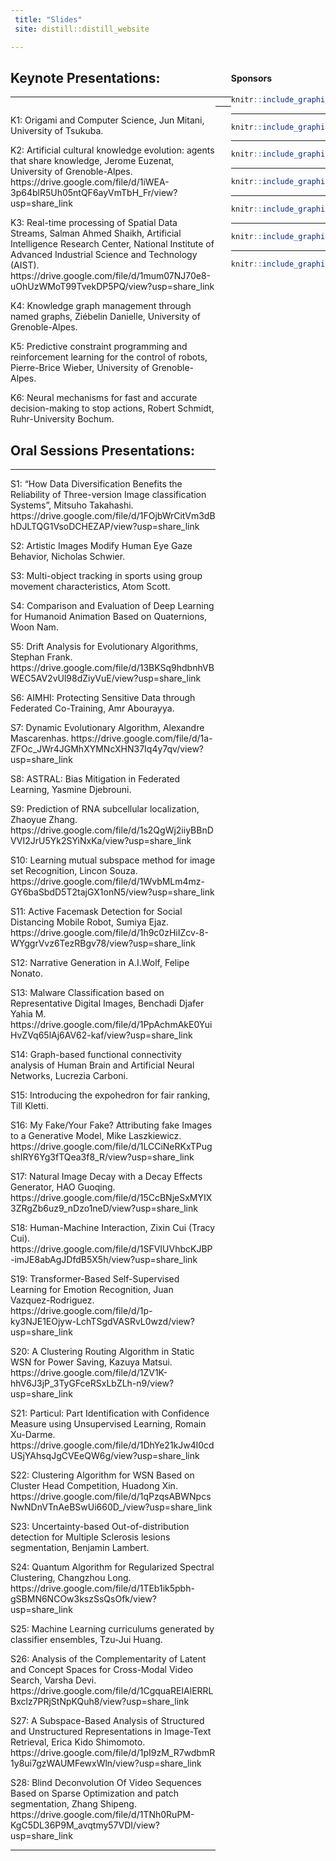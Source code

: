 ```yaml
---
 title: "Slides"
 site: distill::distill_website

---
```


<div style="width: 30%; float: right;">

#### Sponsors

<a href = "https://www.tsukuba.ac.jp/en/">

```r
knitr::include_graphics("imgs/ut2.png")
```

</a>

-----

<a href = "https://www.univ-grenoble-alpes.fr/english/">

```r
knitr::include_graphics("imgs/uga2.png")
```
</a>

-----

<a href = "https://www.ruhr-uni-bochum.de/en">

```r
knitr::include_graphics("imgs/rub.png")
```

</a>

-----

<a href = "https://www.cnrs.fr/en">

```r
knitr::include_graphics("imgs/cnrs.png")
```

</a>

-----

<a href = "https://www.univ-grenoble-alpes.fr/english/">

```r
knitr::include_graphics("imgs/region.png")
```

</a>

-----

<a href = "https://air.tsukuba.ac.jp/en/">

```r
knitr::include_graphics("imgs/c_air.png")
```
</a>

-----

<a href = "https://www.grenoble-inp.fr/en">

```r
knitr::include_graphics("imgs/Grenoble_INP.png")
```

</a>


</div>

## Keynote Presentations: 

-----

<div style="width: 65%; float: left;">

K1: Origami and Computer Science, Jun Mitani, University of Tsukuba.

K2: Artificial cultural knowledge evolution: agents that share knowledge, Jerome Euzenat, University of Grenoble-Alpes.
https://drive.google.com/file/d/1iWEA-3p64blR5Uh05ntQF6ayVmTbH_Fr/view?usp=share_link

K3: Real-time processing of Spatial Data Streams, Salman Ahmed Shaikh, Artificial Intelligence Research Center, National Institute of Advanced Industrial Science and Technology (AIST).
https://drive.google.com/file/d/1mum07NJ70e8-uOhUzWMoT99TvekDP5PQ/view?usp=share_link

K4: Knowledge graph management through named graphs, Ziébelin Danielle, University of Grenoble-Alpes.

K5: Predictive constraint programming and reinforcement learning for the control of robots, Pierre-Brice Wieber, University of Grenoble-Alpes.

K6: Neural mechanisms for fast and accurate decision-making to stop actions, Robert Schmidt, Ruhr-University Bochum.

## Oral Sessions Presentations: 

-----

S1: “How Data Diversification Benefits the Reliability of Three-version Image classification Systems”, Mitsuho Takahashi.
https://drive.google.com/file/d/1FOjbWrCitVm3dBhDJLTQG1VsoDCHEZAP/view?usp=share_link

S2: Artistic Images Modify Human Eye Gaze Behavior, Nicholas Schwier.

S3: Multi-object tracking in sports using group movement characteristics, Atom Scott.

S4: Comparison and Evaluation of Deep Learning for Humanoid Animation Based on Quaternions, Woon Nam.

S5: Drift Analysis for Evolutionary Algorithms, Stephan Frank.
https://drive.google.com/file/d/13BKSq9hdbnhVBWEC5AV2vUl98dZiyVuE/view?usp=share_link

S6: AIMHI: Protecting Sensitive Data through Federated Co-Training, Amr Abourayya.

S7: Dynamic Evolutionary Algorithm, Alexandre Mascarenhas.
https://drive.google.com/file/d/1a-ZFOc_JWr4JGMhXYMNcXHN37Iq4y7qv/view?usp=share_link

S8: ASTRAL: Bias Mitigation in Federated Learning, Yasmine Djebrouni.

S9: Prediction of RNA subcellular localization, Zhaoyue Zhang.
https://drive.google.com/file/d/1s2QgWj2iiyBBnDVVI2JrU5Yk2SYiNxKa/view?usp=share_link

S10: Learning mutual subspace method for image set Recognition, Lincon Souza.
https://drive.google.com/file/d/1WvbMLm4mz-GY6baSbdD5T2tajGX1onN5/view?usp=share_link

S11: Active Facemask Detection for Social Distancing Mobile Robot, Sumiya Ejaz.
https://drive.google.com/file/d/1h9c0zHiIZcv-8-WYggrVvz6TezRBgv78/view?usp=share_link

S12: Narrative Generation in A.I.Wolf, Felipe Nonato.

S13:  Malware Classification based on Representative Digital Images, Benchadi Djafer Yahia M.
https://drive.google.com/file/d/1PpAchmAkE0YuiHvZVq65lAj6AV62-kaf/view?usp=share_link

S14: Graph-based functional connectivity analysis of Human Brain and Artificial Neural Networks, Lucrezia Carboni.

S15: Introducing the expohedron for fair ranking, Till Kletti.

S16: My Fake/Your Fake? Attributing fake Images to a Generative Model, Mike Laszkiewicz.
https://drive.google.com/file/d/1LCCiNeRKxTPugshIRY6Yg3fTQea3f8_R/view?usp=share_link

S17: Natural Image Decay with a Decay Effects Generator, HAO Guoqing.
https://drive.google.com/file/d/15CcBNjeSxMYIX3ZRgZb6uz9_nDzo1neD/view?usp=share_link

S18: Human-Machine Interaction, Zixin Cui (Tracy Cui).
https://drive.google.com/file/d/1SFVIUVhbcKJBP-imJE8abAgJDfdB5X5h/view?usp=share_link

S19: Transformer-Based Self-Supervised Learning for Emotion Recognition, Juan Vazquez-Rodriguez.
https://drive.google.com/file/d/1p-ky3NJE1EOjyw-LchTSgdVASRvL0wzd/view?usp=share_link

S20: A Clustering Routing Algorithm in Static WSN for Power Saving, Kazuya Matsui.
https://drive.google.com/file/d/1ZV1K-hhV6J3jP_3TyGFceRSxLbZLh-n9/view?usp=share_link

S21: Particul: Part Identification with Confidence Measure using Unsupervised Learning, Romain Xu-Darme.
https://drive.google.com/file/d/1DhYe21kJw4l0cdUSjYAhsqJgCVEeQW6g/view?usp=share_link

S22: Clustering Algorithm for WSN Based on Cluster Head Competition, Huadong Xin.
https://drive.google.com/file/d/1qPzqsABWNpcsNwNDnVTnAeBSwUi660D_/view?usp=share_link

S23: Uncertainty-based Out-of-distribution detection for Multiple Sclerosis lesions segmentation, Benjamin Lambert.

S24: Quantum Algorithm for Regularized Spectral Clustering, Changzhou Long.
https://drive.google.com/file/d/1TEb1ik5pbh-gSBMN6NCOw3kszSsQsOfk/view?usp=share_link

S25: Machine Learning curriculums generated by classifier ensembles, Tzu-Jui Huang.

S26: Analysis of the Complementarity of Latent and Concept Spaces for Cross-Modal Video Search, Varsha Devi.
https://drive.google.com/file/d/1CgquaREIAlERRLBxclz7PRjStNpKQuh8/view?usp=share_link

S27: A Subspace-Based Analysis of Structured and Unstructured Representations in Image-Text Retrieval, Erica Kido Shimomoto.
https://drive.google.com/file/d/1pI9zM_R7wdbmR1y8ui7gzWAUMFewxWln/view?usp=share_link

S28: Blind Deconvolution Of Video Sequences Based on Sparse Optimization and patch segmentation, Zhang Shipeng.
https://drive.google.com/file/d/1TNh0RuPM-KgC5DL36P9M_avqtmy57VDI/view?usp=share_link 

-----

</div>
-----